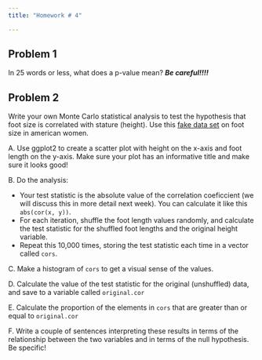 ```yaml
---
title: "Homework # 4"

---
```


## Problem 1

In 25 words or less, what does a p-value mean? ***Be careful!!!!***


## Problem 2

Write your own Monte Carlo statistical analysis to test the hypothesis that foot size is correlated with stature (height). Use this [fake data set](datasets/american_women_feet.txt) on foot size in american women.

A. Use ggplot2 to create a scatter plot with height on the x-axis and foot length on the y-axis.  Make sure your plot has an informative title and make sure it looks good!

B. Do the analysis:

*   Your test statistic is the absolute value of the correlation coeficcient (we will discuss this in more detail next week). You can calculate it like this `abs(cor(x, y))`.
*   For each iteration, shuffle the foot length values randomly, and calculate the test statistic for the shuffled foot lengths and the original height variable. 
*   Repeat this 10,000 times, storing the test statistic each time in a vector called `cors`.
  
C. Make a histogram of `cors` to get a visual sense of the values.

D. Calculate the value of the test statistic for the original (unshuffled) data, and save to a variable called `original.cor`

E. Calculate the proportion of the elements in `cors` that are greater than or equal to `original.cor`

F. Write a couple of sentences interpreting these results in terms of the relationship between the two variables and in terms of the null hypothesis. Be specific!